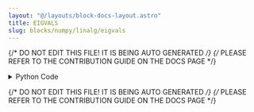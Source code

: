 ```yaml
---
layout: "@/layouts/block-docs-layout.astro"
title: EIGVALS
slug: blocks/numpy/linalg/eigvals
---
```


{/* DO NOT EDIT THIS FILE! IT IS BEING AUTO GENERATED */}
{/* PLEASE REFER TO THE CONTRIBUTION GUIDE ON THE DOCS PAGE */}


<PythonDocsDisplay docstring={docstring} />

<details>
<summary>Python Code</summary>

```python
from flojoy import flojoy, Matrix, Scalar
import numpy as np
from collections import namedtuple
from typing import Literal

import numpy.linalg


@flojoy
def EIGVALS(
    default: Matrix,
) -> Matrix | Scalar:
    """The EIGVALS node is based on a numpy or scipy function.

    The description of that function is as follows:

        Compute the eigenvalues of a general matrix.

    Main difference between `eigvals` and `eig`: the eigenvectors are not returned.

    Parameters
    ----------
    a : (..., M, M) array_like
        A complex- or real-valued matrix whose eigenvalues will be computed.

    Returns
    -------
    DataContainer
        type 'ordered pair', 'scalar', or 'matrix'
    """

    result = numpy.linalg.eigvals(
        a=default.m,
    )

    if isinstance(result, np.ndarray):
        result = Matrix(m=result)
    else:
        assert isinstance(
            result, np.number | float | int
        ), f"Expected np.number, float or int for result, got {type(result)}"
        result = Scalar(c=float(result))

    return result

```

[Find this Flojoy Block on GitHub](https://github.com/flojoy-ai/blocks/blob/main/blocks/NUMPY/LINALG/EIGVALS/EIGVALS.py)

</details>

{/* DO NOT EDIT THIS FILE! IT IS BEING AUTO GENERATED */}
{/* PLEASE REFER TO THE CONTRIBUTION GUIDE ON THE DOCS PAGE */}
